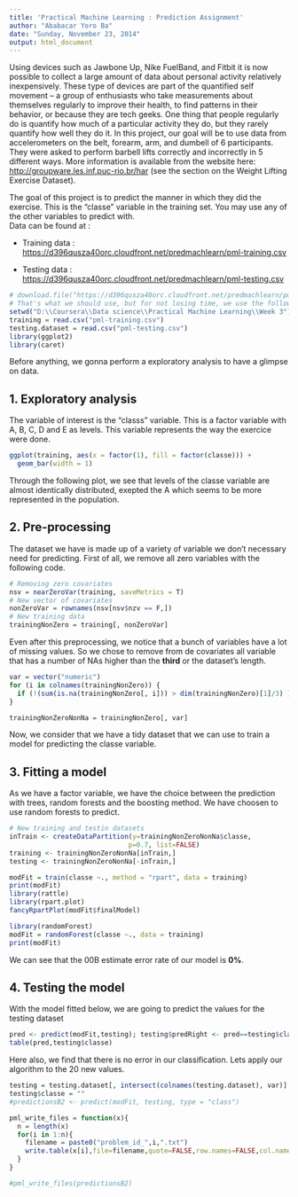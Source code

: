 ```yaml
---
title: 'Practical Machine Learning : Prediction Assignment'
author: "Ababacar Yoro Ba"
date: "Sunday, November 23, 2014"
output: html_document
---
```


  Using devices such as Jawbone Up, Nike FuelBand, and Fitbit it is now possible to collect a large amount of data about personal activity relatively inexpensively. These type of devices are part of the quantified self movement – a group of enthusiasts who take measurements about themselves regularly to improve their health, to find patterns in their behavior, or because they are tech geeks. One thing that people regularly do is quantify how much of a particular activity they do, but they rarely quantify how well they do it. In this project, our goal will be to use data from accelerometers on the belt, forearm, arm, and dumbell of 6 participants. They were asked to perform barbell lifts correctly and incorrectly in 5 different ways. More information is available from the website here: <http://groupware.les.inf.puc-rio.br/har> (see the section on the Weight Lifting Exercise Dataset).
  
 The goal of this project is to predict the manner in which they did the exercise. This is the "classe" variable in the training set. You may use any of the other variables to predict with.  
 Data can be found at  : 

* Training data : <https://d396qusza40orc.cloudfront.net/predmachlearn/pml-training.csv>

* Testing data : <https://d396qusza40orc.cloudfront.net/predmachlearn/pml-testing.csv>

```r

# download.file("https://d396qusza40orc.cloudfront.net/predmachlearn/pml-training.csv", destfile = "D:/")
# That's what we should use, but for not losing time, we use the following
setwd("D:\\Coursera\\Data science\\Practical Machine Learning\\Week 3")
training = read.csv("pml-training.csv")
testing.dataset = read.csv("pml-testing.csv")
library(ggplot2)
library(caret)


```

Before anything, we gonna perform a exploratory analysis to have a glimpse on data.

## 1. Exploratory analysis

The variable of interest is the "classs" variable. This is a factor variable with A, B, C, D and E as levels. This variable represents the way the exercice were done.
```r
ggplot(training, aes(x = factor(1), fill = factor(classe))) +
  geom_bar(width = 1)
```
  Through the following plot, we see that levels of the classe variable are almost identically distributed, exepted the A which seems to be more represented in the population. 
  
## 2. Pre-processing

The dataset we have is made up of a variety of variable we don't necessary need for predicting. First of all, we remove all zero variables with the following code.

```r
# Removing zero covariates
nsv = nearZeroVar(training, saveMetrics = T)
# New vector of covariates
nonZeroVar = rownames(nsv[nsv$nzv == F,])
# New training data
trainingNonZero = training[, nonZeroVar]

```

Even after this preprocessing, we notice that a bunch of variables have a lot of missing values. So we chose to remove from de covariates all variable that has a number of NAs higher than the **third** or the dataset's length.

```r
var = vector("numeric")
for (i in colnames(trainingNonZero)) {
  if (!(sum(is.na(trainingNonZero[, i])) > dim(trainingNonZero)[1]/3) ) var = c(var, i)
}

trainingNonZeroNonNa = trainingNonZero[, var]
```

Now, we consider that we have a tidy dataset that we can use to train a model for predicting the classe variable.

## 3. Fitting a model

As we have a factor variable, we have the choice between the prediction with trees, random forests and the boosting method. We have choosen to use random forests to predict. 

```r
# New training and testin datasets
inTrain <- createDataPartition(y=trainingNonZeroNonNa$classe,
                              p=0.7, list=FALSE)
training <- trainingNonZeroNonNa[inTrain,]
testing <- trainingNonZeroNonNa[-inTrain,]

modFit = train(classe ~., method = "rpart", data = training)
print(modFit)
library(rattle)
library(rpart.plot)
fancyRpartPlot(modFit$finalModel)

library(randomForest)
modFit = randomForest(classe ~., data = training)
print(modFit)

```

We can see that the 00B estimate error rate of our model is **0%**.

## 4. Testing the model

With the model fitted below, we are going to predict the values for the testing dataset

```r

pred <- predict(modFit,testing); testing$predRight <- pred==testing$classe
table(pred,testing$classe)
```

Here also, we find that there is no error in our classification.
Lets apply our algorithm to the 20 new values.


```r

testing = testing.dataset[, intersect(colnames(testing.dataset), var)]
testing$classe = ""
#predictionsB2 <- predict(modFit, testing, type = "class")

pml_write_files = function(x){
  n = length(x)
  for(i in 1:n){
    filename = paste0("problem_id_",i,".txt")
    write.table(x[i],file=filename,quote=FALSE,row.names=FALSE,col.names=FALSE)
  }
}

#pml_write_files(predictionsB2)

```

